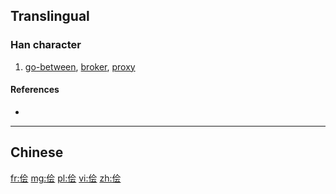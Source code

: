 {{also|儈}}
==Translingual==

===Han character===
{{Han char|rn=9|rad=人|as=06|sn=8|four=|canj=人人一戈 (OOMI)|ids=⿰[[亻]][[会]]}}

# [[go-between]], [[broker]], [[proxy]]

====References====
* {{Han ref|kx=0102.291|hdz=10150.030|uh=4FA9|ud=20393}}

----

==Chinese==
{{zh-see|儈}}

[[fr:侩]]
[[mg:侩]]
[[pl:侩]]
[[vi:侩]]
[[zh:侩]]